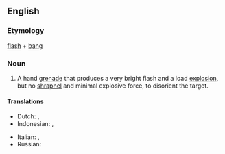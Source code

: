 ==English==

===Etymology===
[[flash]] + [[bang]]

===Noun===
{{en-noun}}

# A hand [[grenade]] that produces a very bright flash and a load [[explosion]], but no [[shrapnel]] and minimal explosive force, to disorient the target.

====Translations====
{{trans-top|a type of grenade}}
* Dutch: {{t|nl|aanvalshandgranaat}}, {{t|nl|flitsgranaat}}
* Indonesian: {{t|id|granat kejut}}, {{t|id|flashbang}}
{{trans-mid}}
* Italian: {{t|it|flashbang}}, {{t|nl|stun grenade}}
* Russian: {{t|ru|светозвуковая граната|tr=svetozvukovája granáta|f|sc=Cyrl}}
{{trans-bottom}}